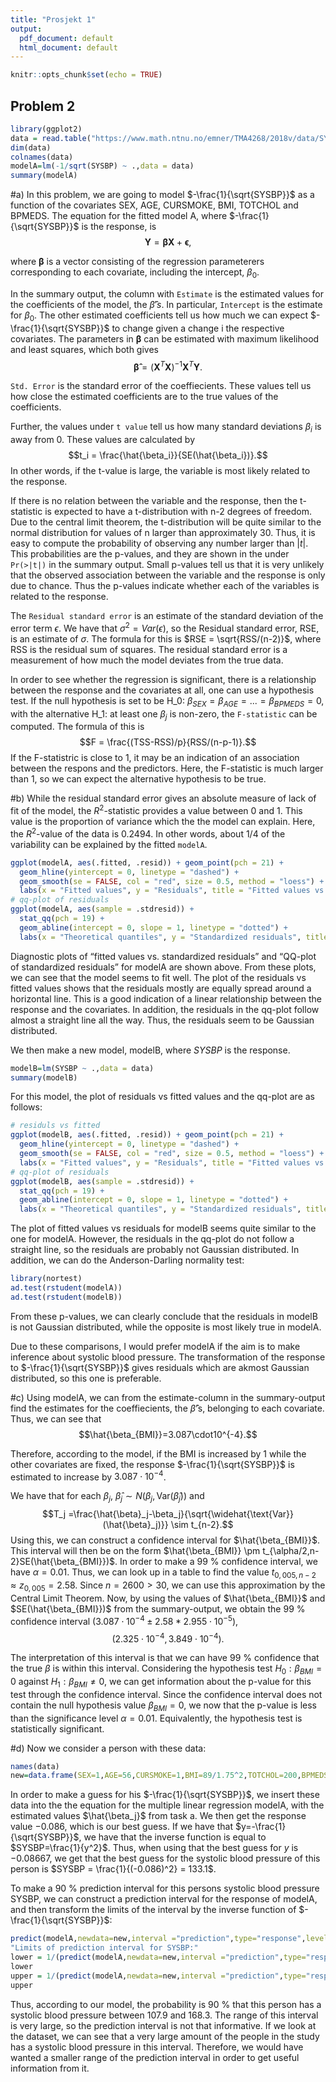 ```yaml
---
title: "Prosjekt 1"
output:
  pdf_document: default
  html_document: default
---
```


```r
knitr::opts_chunk$set(echo = TRUE)
```

## Problem 2

```r
library(ggplot2)
data = read.table("https://www.math.ntnu.no/emner/TMA4268/2018v/data/SYSBPreg3uid.txt")
dim(data)
colnames(data)
modelA=lm(-1/sqrt(SYSBP) ~ .,data = data)
summary(modelA)
```


#a)
In this problem, we are going to model $-\frac{1}{\sqrt{SYSBP}}$ as a function of the covariates SEX, AGE, CURSMOKE, BMI, TOTCHOL and BPMEDS.
The equation for the fitted model A, where $-\frac{1}{\sqrt{SYSBP}}$ is the response, is 
$$\boldsymbol{Y}=\boldsymbol{\beta}\boldsymbol{X}+\boldsymbol{\epsilon},$$

where $\boldsymbol{{\beta}}$ is a vector consisting of the regression parameterers corresponding to each covariate, including the intercept, $\beta_0$.

In the summary output, the column with `Estimate` is the estimated values for the coefficients of the model, the $\hat{\beta}'s$. In particular, `Intercept` is the estimate for $\beta_0$. The other estimated coefficients tell us how much we can expect $-\frac{1}{\sqrt{SYSBP}}$ to change given a change i  the respective covariates. The parameters in $\boldsymbol{\beta}$ can be estimated with maximum likelihood and least squares, which both gives $$\boldsymbol{\hat{\beta}}=(\boldsymbol{X}^T\boldsymbol{X})^{-1}\boldsymbol{X}^T\boldsymbol{Y}.$$

`Std. Error` is the standard error of the coeffiecients. These values tell us how close the estimated coefficients are to the true values of the coefficients.

Further, the values under `t value` tell us how many standard deviations $\beta_i$ is away from 0. These values are calculated by $$t_i = \frac{\hat{\beta_i}}{SE(\hat{\beta_i})}.$$
In other words, if the t-value is large, the variable is most likely related to the response. 

If there is no relation between the variable and the response, then the t-statistic is expected to have a t-distribution with n-2 degrees of freedom. Due to the central limit theorem, the t-distribution will be quite similar to the normal distribution for values of n larger than approximately 30. Thus, it is easy to compute the probability of observing any number larger than $|t|$. This probabilities are the p-values, and they are shown in the under `Pr(>|t|)` in the summary output. Small p-values tell us that it is very unlikely that the observed association between the variable and the response is only due to chance. Thus the p-values indicate whether each of the variables is related to the response.

The `Residual standard error` is an estimate of the standard deviation of the error term $\epsilon$. We have that $\sigma^2=Var(\epsilon)$, so the Residual standard error, RSE, is an estimate of $\sigma$. The formula for this is $RSE = \sqrt{RSS/(n-2)}$, where RSS is the residual sum of squares. The residual standard error is a measurement of how much the model deviates from the true data. 

In order to see whether the regression is significant,  there is a relationship between the response and the covariates at all, one can use a hypothesis test. If the null hypothesis is set to be H_0:  $\beta_{SEX} = \beta_{AGE} = ... = \beta_{BPMEDS} = 0$, with the alternative H_1: at least one $\beta_j$ is non-zero, the `F-statistic` can be computed. The formula of this is $$F = \frac{(TSS-RSS)/p}{RSS/(n-p-1)}.$$ If the F-statistric is close to 1, it may be an indication of an association between the respons and the predictors. Here, the F-statistic is much larger than 1, so we can expect the alternative hypothesis to be true. 

#b)
While the residual standard error gives an absolute measure of lack of fit of the model, the $R^2$-statistic provides a value between 0 and 1. This value is the proportion of variance which the the model can explain. Here, the $R^2$-value of the data is 0.2494. In other words, about 1/4 of the variability can be explained by the fitted `modelA`.

```r
ggplot(modelA, aes(.fitted, .resid)) + geom_point(pch = 21) +
  geom_hline(yintercept = 0, linetype = "dashed") +
  geom_smooth(se = FALSE, col = "red", size = 0.5, method = "loess") +
  labs(x = "Fitted values", y = "Residuals", title = "Fitted values vs. residuals", subtitle = deparse(modelA$call))
# qq-plot of residuals
ggplot(modelA, aes(sample = .stdresid)) +
  stat_qq(pch = 19) +
  geom_abline(intercept = 0, slope = 1, linetype = "dotted") +
  labs(x = "Theoretical quantiles", y = "Standardized residuals", title = "Normal Q-Q", subtitle = deparse(modelA$call))

```

Diagnostic plots of "fitted values vs. standardized residuals" and "QQ-plot of standardized residuals" for modelA are shown above. From these plots, we can see that the model seems to fit well. The plot of the residuals vs fitted values shows that the residuals mostly are equally spread around a horizontal line. This is a good indication of a linear relationship between the response and the covariates. In addition, the residuals in the qq-plot follow almost a straight line all the way. Thus, the residuals seem to be Gaussian distributed.

We then make a new model, modelB, where $SYSBP$ is the response.

```r
modelB=lm(SYSBP ~ .,data = data)
summary(modelB)
```

For this model, the plot of residuals vs fitted values and the qq-plot are as follows:

```r
# residuls vs fitted
ggplot(modelB, aes(.fitted, .resid)) + geom_point(pch = 21) +
  geom_hline(yintercept = 0, linetype = "dashed") +
  geom_smooth(se = FALSE, col = "red", size = 0.5, method = "loess") +
  labs(x = "Fitted values", y = "Residuals", title = "Fitted values vs. residuals", subtitle = deparse(modelB$call))
# qq-plot of residuals
ggplot(modelB, aes(sample = .stdresid)) +
  stat_qq(pch = 19) +
  geom_abline(intercept = 0, slope = 1, linetype = "dotted") +
  labs(x = "Theoretical quantiles", y = "Standardized residuals", title = "Normal Q-Q", subtitle = deparse(modelB$call))
```

The plot of fitted values vs residuals for modelB seems quite similar to the one for modelA. However, the residuals in the qq-plot do not follow a straight line, so the residuals are probably not Gaussian distributed. In addition, we can do the Anderson-Darling normality test:

```r
library(nortest)
ad.test(rstudent(modelA))
ad.test(rstudent(modelB))
```

From these p-values, we can clearly conclude that the residuals in modelB is not Gaussian distributed, while the opposite is most likely true in modelA.

Due to these comparisons, I would prefer modelA if the aim is to make inference about systolic blood pressure. The transformation of the response to $-\frac{1}{\sqrt{SYSBP}}$ gives residuals which are akmost Gaussian distributed, so this one is preferable. 


#c)
Using modelA, we can from the estimate-column in the summary-output find the estimates for the coeffiecients, the $\hat{\beta}$'s, belonging to each covariate. Thus, we can see that $$\hat{\beta_{BMI}}=3.087\cdot10^{-4}.$$

Therefore, according to the model, if the BMI is increased by 1 while the other covariates are fixed, the response $-\frac{1}{\sqrt{SYSBP}}$ is estimated to increase by $3.087\cdot10^{-4}$. 

We have that for each $\beta_j$, $\hat{\beta}_j \sim N(\beta_j,\text{Var}(\hat{\beta}_j))$ and 
$$T_j =\frac{\hat{\beta}_j-\beta_j}{\sqrt{\widehat{\text{Var}}(\hat{\beta}_j)}} \sim t_{n-2}.$$
Using this, we can construct a confidence interval for $\hat{\beta_{BMI}}$. This interval will then be on the form $\hat{\beta_{BMI}} \pm t_{\alpha/2,n-2}SE(\hat{\beta_{BMI}})$. In order to make a 99 % confidence interval, we have $\alpha=0.01$. Thus, we can look up in a table to find the value $t_{0,005,n-2} \approx z_{0,005} = 2.58$. Since $n=2600 > 30$, we can use this approximation by the Central Limit Theorem. Now, by using the values of $\hat{\beta_{BMI}}$ and $SE(\hat{\beta_{BMI}})$ from the summary-output, we obtain the 99 % confidence interval $(3.087 \cdot 10^{-4} \pm 2.58 * 2.955 \cdot 10^{-5}),$ $$(2.325 \cdot 10^{-4}, 3.849 \cdot 10^{-4}).$$ 

The interpretation of this interval is that we can have 99 % confidence that the true $\beta$ is within this interval. Considering the hypothesis test $H_0: \beta_{BMI} = 0$ against $H_1: \beta_{BMI} \neq 0$, we can get information about the p-value for this test through the confidence interval. Since the confidence interval does not contain the null hypothesis value $\beta_{BMI}=0$, we now that the p-value is less than the significance level $\alpha = 0.01$. Equivalently, the hypothesis test is statistically significant.   

#d)
Now we consider a person with these data:
```r
names(data)
new=data.frame(SEX=1,AGE=56,CURSMOKE=1,BMI=89/1.75^2,TOTCHOL=200,BPMEDS=0)

```

In order to make a guess for his $-\frac{1}{\sqrt{SYSBP}}$, we insert these data into the the equation for the multiple linear regression modelA, with the estimated values $\hat{\beta_j}$ from task a. We then get the response value $-0.086$, which is our best guess. If we have that $y=-\frac{1}{\sqrt{SYSBP}}$, we have that the inverse function is equal to $SYSBP=\frac{1}{y^2}$. Thus, when using that the best guess for $y$ is $-0.08667$, we get that the best guess for the systolic blood pressure of this person is $SYSBP = \frac{1}{(-0.086)^2} = 133.1$.

To make a 90 % prediction interval for this persons systolic blood pressure SYSBP, we can construct a prediction interval for the response of modelA, and then transform the limits of the interval by the inverse function of $-\frac{1}{\sqrt{SYSBP}}$:
```r
predict(modelA,newdata=new,interval ="prediction",type="response",level=0.90)
"Limits of prediction interval for SYSBP:"
lower = 1/(predict(modelA,newdata=new,interval ="prediction",type="response",level=0.90)[2]^2)
lower
upper = 1/(predict(modelA,newdata=new,interval ="prediction",type="response",level=0.90)[3]^2)
upper
```

Thus, according to our model, the probability is 90 % that this person has a systolic blood pressure between 107.9 and 168.3. The range of this interval is very large, so the prediction interval is not that informative. If we look at the dataset, we can see that a very large amount of the people in the study has a systolic blood pressure in this interval. Therefore, we would have wanted a smaller range of the prediction interval in order to get useful information from it.  



